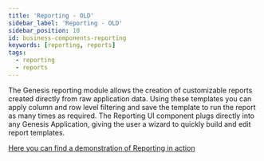 ```yaml
---
title: 'Reporting - OLD'
sidebar_label: 'Reporting - OLD'
sidebar_position: 10
id: business-components-reporting
keywords: [reporting, reports]
tags:
  - reporting
  - reports
---
```


The Genesis reporting module allows the creation of customizable reports created directly from raw application data. Using these templates you can apply column and row level filtering and save the template to run the report as many times as required. The Reporting UI component plugs directly into any Genesis Application, giving the user a wizard to quickly build and edit report templates.

[Here you can find a demonstration of Reporting in action](https://genesis.global/marketplace/reporting/)
